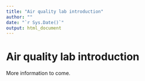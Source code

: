 ```yaml
---
title: "Air quality lab introduction"
author: ""
date: "`r Sys.Date()`"
output: html_document
---
```


# Air quality lab introduction

More information to come.